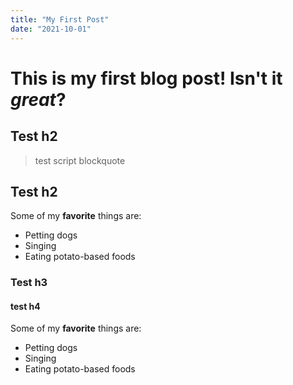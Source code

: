```yaml
---
title: "My First Post"
date: "2021-10-01"
---
```


# This is my first blog post! Isn't it _great_?

## Test h2

> test script blockquote

## Test h2

Some of my **favorite** things are:

- Petting dogs
- Singing
- Eating potato-based foods

### Test h3

#### test h4

Some of my **favorite** things are:

- Petting dogs
- Singing
- Eating potato-based foods

